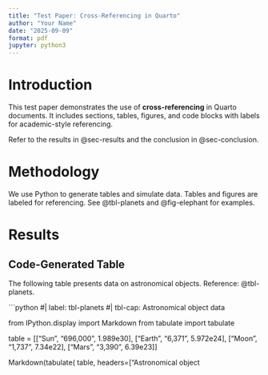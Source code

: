 ```yaml
---
title: "Test Paper: Cross-Referencing in Quarto"
author: "Your Name"
date: "2025-09-09"
format: pdf
jupyter: python3
---
```


# Introduction {#sec-intro}

This test paper demonstrates the use of **cross-referencing** in Quarto documents. It includes sections, tables, figures, and code blocks with labels for academic-style referencing.

Refer to the results in @sec-results and the conclusion in @sec-conclusion.

# Methodology {#sec-method}

We use Python to generate tables and simulate data. Tables and figures are labeled for referencing. See @tbl-planets and @fig-elephant for examples.

# Results {#sec-results}

## Code-Generated Table

The following table presents data on astronomical objects. Reference: @tbl-planets.

```python
#| label: tbl-planets
#| tbl-cap: Astronomical object data

from IPython.display import Markdown
from tabulate import tabulate

table = [["Sun", "696,000", 1.989e30],
         ["Earth", "6,371", 5.972e24],
         ["Moon", "1,737", 7.34e22],
         ["Mars", "3,390", 6.39e23]]

Markdown(tabulate(
  table, 
  headers=["Astronomical object